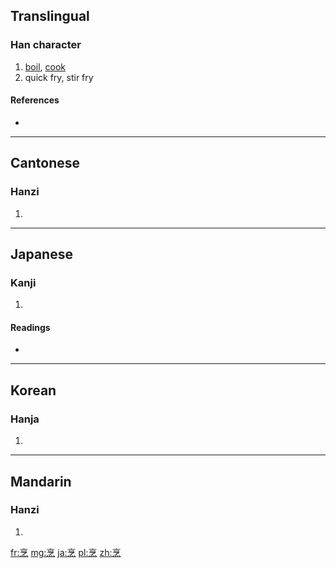 ==Translingual==

===Han character===
{{Han char|rn=86|rad=火|as=07|sn=11|four=0033<sub>2</sub>|canj=卜口弓火 (YRNF)}}

# [[boil]], [[cook]]
# quick fry, stir fry

====References====
* {{Han ref|kx=0671.210|dkj=19049|dj=1080.160|hdz=32207.040|uh=70F9|ud=28921|bh=B269|bd=45673}}

----

==Cantonese==

===Hanzi===
{{yue-hanzi|jyut=|y=paang1}}

# {{defn|lang=yue|sort=火07}}

----

==Japanese==

===Kanji===
{{ja-kanji|grade=|rs=火07}}

# {{defn|lang=ja|sort=火07}}

====Readings====
* {{ja-readings|on=[[ほう]] (hō)|kun=[[にる]] (niru)}}

----

==Korean==

===Hanja===
{{ko-hanja|hangeul=팽|eumhun=|rv=paeng|mr=p'aeng|y=phayng}}

# {{defn|lang=ko|sort=火07}}

----

==Mandarin==

===Hanzi===
{{cmn-hanzi|pin=[[pēng]] ([[peng1]])|wg=p'eng<sup>1</sup>}}

# {{defn|lang=cmn|sort=火07}}

[[fr:烹]]
[[mg:烹]]
[[ja:烹]]
[[pl:烹]]
[[zh:烹]]